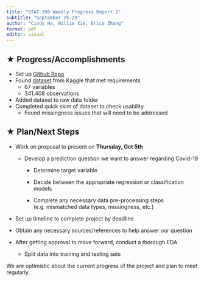 ```yaml
---
title: "STAT 390 Weekly Progress Report 1"
subtitle: "September 25-29"
author: "Cindy Ha, Willie Xie, Erica Zhang"
format: pdf
editor: visual
---
```


## ★ Progress/Accomplishments

-   Set up [Github Repo](https://github.com/AzureAmber/STAT-390-Covid-Project)
-   Found [dataset](https://doi.org/10.34740/KAGGLE/DSV/6559049) from Kaggle that met requirements
    -   67 variables
    -   341,408 observations
-   Added dataset to raw data folder
-   Completed quick skim of dataset to check usability
    -   Found missingness issues that will need to be addressed

## ★ Plan/Next Steps

-   Work on proposal to present on **Thursday, Oct 5th**

    -   Develop a prediction question we want to answer regarding Covid-19

        -   Determine target variable

        -   Decide between the appropriate regression or classification models

        -   Complete any necessary data pre-processing steps (e.g. mismatched data types, missingness, etc.)

-   Set up timeline to complete project by deadline

-   Obtain any necessary sources/references to help answer our question

-   After getting approval to move forward, conduct a thorough EDA

    -   Split data into training and testing sets

We are optimistic about the current progress of the project and plan to meet regularly.
